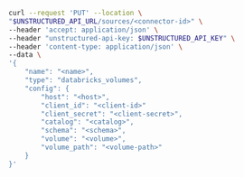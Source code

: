 ```bash REST (Change)
curl --request 'PUT' --location \
"$UNSTRUCTURED_API_URL/sources/<connector-id>" \
--header 'accept: application/json' \
--header "unstructured-api-key: $UNSTRUCTURED_API_KEY" \
--header 'content-type: application/json' \
--data \
'{
    "name": "<name>",
    "type": "databricks_volumes",
    "config": {
        "host": "<host>",
        "client_id": "<client-id>"
        "client_secret": "<client-secret>",
        "catalog": "<catalog>",
        "schema": "<schema>",
        "volume": "<volume>",
        "volume_path": "<volume-path>"
    }
}'
```